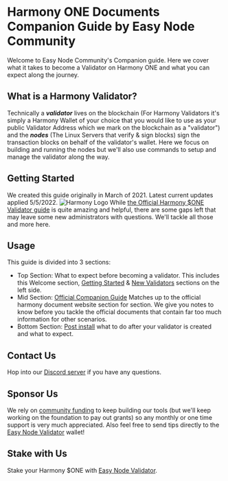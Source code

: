 
# Harmony ONE Documents Companion Guide by Easy Node Community
Welcome to Easy Node Community's Companion guide. Here we cover what it takes to become a Validator on Harmony ONE and what you can expect along the journey.
## What is a Harmony Validator?
Technically a _**validator**_ lives on the blockchain \(For Harmony Validators it's simply a Harmony Wallet of your choice that you would like to use as your public Validator Address which we mark on the blockchain as a "validator"\) and the _**nodes**_ \(The Linux Servers that verify & sign blocks\) sign the transaction blocks on behalf of the validator's wallet.
<Callout emoji="ℹ️">
Here we focus on building and running the nodes but we'll also use commands to setup and manage the validator along the way.
</Callout>
## Getting Started
We created this guide originally in March of 2021. Latest current updates applied 5/5/2022.
<Image src="/harmony_logo_white.png" alt="Harmony Logo" width={418} height={121}  />
<Callout type="warning" emoji="⚠️">
While [the Official Harmony $ONE Validator guide](https://docs.harmony.one/home/network/validators) is quite amazing and helpful, there are some gaps left that may leave some new administrators with questions. We'll tackle all those and more here.
</Callout>
## Usage
This guide is divided into 3 sections:
- Top Section: What to expect before becoming a validator. This includes this Welcome section, [Getting Started](/getstarted) & [New Validators](/new) sections on the left side.
- Mid Section: [Official Companion Guide](/official) Matches up to the official harmony document website section for section. We give you notes to know before you tackle the official documents that contain far too much information for other scenarios.
- Bottom Section: [Post install](/post) what to do after your validator is created and what to expect.
## Contact Us
Hop into our [Discord server](https://discord.gg/Rcz5T6D9CV) if you have any questions.
## Sponsor Us
We rely on [community funding](https://easynode.one/sponsor) to keep building our tools (but we'll keep working on the foundation to pay out grants) so any monthly or one time support is very much appreciated.
<Callout emoji="💵">
Also feel free to send tips directly to the [Easy Node Validator](https://bit.ly/easynode) wallet!
</Callout>
## Stake with Us
Stake your Harmony $ONE with [Easy Node Validator](https://bit.ly/easynode).
